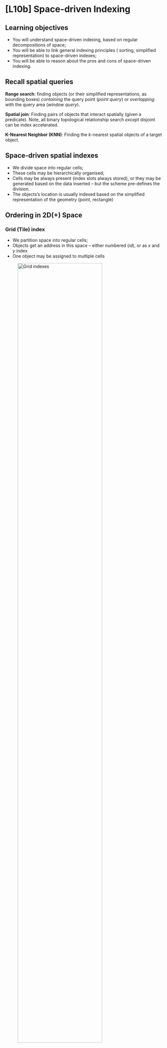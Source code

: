 # [L10b] Space-driven Indexing

::: {.content-visible when-format="revealjs"}

## Learning objectives {background-color="lightPink"}

- You will understand space-driven indexing, based on regular decompositions of space;
- You will be able to link general indexing principles ( sorting, simplified representation) to space-driven indexes;
- You will be able to reason about the pros and cons of space-driven indexing.

:::


## Recall spatial queries

**Range search**: finding objects (or their simplified representations, as bounding boxes) *containing* the query point (*point query*) or *overlapping* with the query area (*window query*).

**Spatial join**: Finding pairs of objects that interact spatially (given a predicate). Note, all binary topological relationship search *except* disjoint can be index accelerated.

**K-Nearest Neighbor (KNN)**: Finding the *k*-nearest spatial objects of a target object.

<!-- not sure how this is relevant here
## Hashing

Hashing - encoding of arbitrary data into a small set of values. A principle that underpins a family of indexes.

- Maps values to a smaller array of index *buckets*: 0, …, m-1
- One bucket may contain multiple, close values
- Values are computed on a defined, low cost hash function 
- Cover the value domain evenly (maps well to even search, and even allocation on disk)
- Can be searched by binary search approaches. -- this doesn't seem correct

:::{.content-visible when-format="revealjs"}
## Hashing {.unnumbered}
:::

![Hashing](./figs/3_part/31_space_driven_indexing/hashing.png){width="40%"}
-->

## Space-driven spatial indexes

- We divide space into regular cells;
- These cells may be hierarchically organised;
- Cells may be always present (index slots always stored), or they may be generated based on the data inserted – but the scheme pre-defines the division.
- The objects's location is usually indexed based on the simplified representation of the geometry (point, rectangle)

## Ordering in 2D(+) Space

### Grid (Tile) index

- We partition space into regular cells;
- Objects get an address in this space – either numbered (*id*), or as $x$ and $y$ index
- One object may be assigned to multiple cells

![Grid indexes](./figs/3_part/31_space_driven_indexing/grid_index.png){width="80%"}

::: {.content-visible when-format="revealjs"}
### Grid (Tile) index
:::

- Numbering of cells following some logical order: e.g, row ordering (below, aka row-prime)
- Search in the index is based on binary search (e.g., B-Tree)

![Row-prime grid index](./figs/3_part/31_space_driven_indexing/grid_index2.png){width="80%"}

### Grid index as a data structure in a DB

- Note the interleaving of cell number as axis indexes
- How to blend multi-digit numbers?

![Lookup grid index cell - geometry](./figs/3_part/31_space_driven_indexing/grid_index3.png){width="80%"}

## Space filling curves

### Morton code (Z-order)

- Interleaving of binary encoding - Morton curve (Z-order) [@morton1966computer]
- Enables to chose the level of detail of the grid (side = $2^n$)
- Generalizes to n-dimensions!
- This is exactly the tiling used in many web map tiles, in terrain tiles in game engines, ... ([original paper](https://dominoweb.draco.res.ibm.com/0dabf9473b9c86d48525779800566a39.html))
- Once data are sorted along this sequence, any one-dimensional structure can be used for search (B-Tree, hash codes). 

:::{.content-visible when-format="revealjs"}
### Morton code {.unnumbered}
:::


![Morton curve](./figs/3_part/31_space_driven_indexing/space_filling_curves.png){width="80%"}

### Other space filling curves

:::{layout-ncol="2"}

![Peano curve](./figs/3_part/31_space_driven_indexing/peano.png){width="45%"}

![Hilbert curve](./figs/3_part/31_space_driven_indexing/hilbert.png){width="45%"}

:::

## Grid indexes: Pros&Cons

+ Pros:
    - Simple application of 1D sorting;
    - Fast insert

+ Cons:
    - Inefficient for storage size, may include large amounts of empty, pre-allocated space or redundancy
    - Depending on object distribution less efficient range search (object close in space may be far in index); 

:::{.content-visible when-format="revealjs"}
### Grid indexes: Pros&Cons {.unnumbered}
:::

::: {layout="[50,35]"}

![](./figs/3_part/31_space_driven_indexing/grid_procs_cons.png){width="60%"}

![](./figs/3_part/31_space_driven_indexing/grid_procs_cons2.png){width="20%"}
:::


## Hierarchical Space-driven indexes

This content is best followed using demos from the group of Prof Hanan Samet at the University of Maryland [http://donar.umiacs.umd.edu/quadtree/points.html](http://donar.umiacs.umd.edu/quadtree/points.html) – you will need a modern (Chrome-based or Edge based) browser. When opening the link, it will show a CheerpJ notification (loading is slow). 


### Quadtrees

- Space-filling curve-based numbering of cells has hierarchical implications 
- What if we adapt the cell level to fit around the indexed object?

![Bing tile index](./figs/3_part/31_space_driven_indexing/tiledindex.png)

### Quad tree index

- Divide space into hierarchically nested, adaptable cells, each internal node has 4 children;
- May directly benefit from recursive (self-similar) grid numbering by space filling curves
- Each cell has a limit size (N of objects) or to fit the object
- Some quadtrees may be object driven ( see later, Point Quadtree)

### Quad trees for points, lines, rectangles

- Adaptive hierarchical regular subdivision – many variants

:::{layout="[[50],[50,50]]"}
![points](./figs/3_part/31_space_driven_indexing/quadtrees2.png)

![lines](./figs/3_part/31_space_driven_indexing/quadtree_lines.png)

![rectangles](./figs/3_part/31_space_driven_indexing/rectangle_quadtree.png)
:::

### Quadtrees: variants (Region Quadtree vs point KD Tree)

- Quadtree principles apply differently. In KD Trees, these are Object driven structures (see next chapter)

![Fig: P. van Oosterom, 1990](./figs/3_part/31_space_driven_indexing/quadtrees_variants.png)

### Extension to 3D: Octrees

- We iteratively subdivide a 3D space into quadrants (8);
- Useful for 3D applications, storing PointCloud data (occupancy grids), games, true 3D structures in GIS
- Important for self driving cars!

![](./figs/3_part/31_space_driven_indexing/extension_octress.png)

## Geocodes and global discrete grids

The assignment of unique IDs to locations on:

- Projections of Earth to a plane
- Spherical models of the Earth

### Geohash

- [Geohashing](http://geohash.org/) assigns a unique code to a location on a *projection* of the Earth (Plate carre).
- Follows the Z-order curve principle;
- Adds a second 32 bit encoding to reduce code length (Niemeyer, 2008), but requires a code alphabet:

![Geohash code alphabet (Wiki)](./figs/3_part/31_space_driven_indexing/geohash_code.png)

:::{.content-visible when-format="revealjs"}
### Geohash {.unnumbered}
:::

:::{.content-hidden when-format="revealjs"}

We can then encode any location on Earth to a code, by navigating along the Morton Z-curve. We end up with a code that encodes both the location, and the level of detail. 

When decoding, we know that close codes (similar prefix) are going to be close locations on Earth - but not necessarily in converse ( if the locations are along the dividing lines, close locations may have distant codes).

When decoding, even a part of the code ( below, $r$), enables to identify a coarser, enclosing location. 

Not all geo-codes have this property (say, Where3Words)
:::

![Geohash of Melbourne](./figs/3_part/31_space_driven_indexing/geohashing_melb.png){width="90%"}

:::{.content-hidden when-format="revealjs"}
:::{.callout-note}
Note: Nice geohash explainer at [https://bigfastblog.com/geohash-intro](https://bigfastblog.com/geohash-intro)

Note 2: A Postgis implementation is in the function `ST_GeoHash`
:::
:::

### Google S2

- A global hierarchical geocode (30 levels) defined on a partition of the sphere [https://s2geometry.io/about/overview](https://s2geometry.io/about/overview)

::: {layout-ncol="2"}

![S2 organisation](./figs/3_part/31_space_driven_indexing/s2curve.png){width="45%"}

![S2 layout based on Hilbert curve](./figs/3_part/31_space_driven_indexing/s2_world.png){width="45%"}

:::

:::{.content-visible when-format="revealjs"}
### S2 {.unnumbered}
:::

- S2 cells are Spherical geodesics! Note the curved edges when shown on a planar projection.

![S2 hierarchy of geodesics](./figs/3_part/31_space_driven_indexing/s2hierarchy.png){width="65%"}

:::{.content-hidden when-format="revealjs"}
:::{.callout-note}

Note: You can install and work with S2 in PostGIS using an external Python library [https://github.com/AfieldTrails/s2-postgis](https://github.com/AfieldTrails/s2-postgis). S2 is used in other libraries, for instance notably in R *sf* package for spheroidical computations.

:::
:::

### Uber H3

- Hierarchical (16 levels) partitions of the Earth into hexagonal cells, based on a gnomonic projection of the Earth into spherical icosahedron (20 faces solid). 
- Overlaps between consecutive levels
- Requires a hack - 12 pentagons around the Earth ( in the sea).

:::{layout-ncol="2"}

![Icosahedron decomposition of the Earth](./figs/3_part/31_space_driven_indexing/h3_proj.png){width="45%"}

![Uber's H3 grid](./figs/3_part/31_space_driven_indexing/h3_uber.png){width="45%"}

:::

:::{.content-visible when-format="revealjs"}
### H3 {.unnumbered}
:::

:::{layout-ncol="2"}
![H3 neighbourhood](./figs/3_part/31_space_driven_indexing/h3_radius.png){width="45%"}


![H3 hierarchical decomposition](./figs/3_part/31_space_driven_indexing/h3hierarchy.png){width="45%"}

:::

:::{.content-hidden when-format="revealjs"}
:::{.callout-note}

Note: You can install and work with H3 in PostGIS [https://blog.rustprooflabs.com/2022/04/postgis-h3-intro](https://blog.rustprooflabs.com/2022/04/postgis-h3-intro)

:::
:::




<!--
## Z-order grid - Overlap query

![https://en.wikipedia.org/wiki/Z-order_curve](./figs/3_part/31_space_driven_indexing/z_order_grid.png){width="80%"}
--> 





## Hierarchical spatial subdivisions: Pros&Cons

+ **Pros:**
    - Simple to index using modifications of standard 1D sorting;
    - Useful for point and raster indexing;
    - Adapt better to data (less wasted space) than plain grids
    - Requires only local recomputing after insert/deletion
+ **Cons:**
    - Depending on object distribution, may be less efficient for range search (object close in space may still be far in index); 
    - Trees can be unbalanced in depth – hard to estimate retrieval time;
    

::: {.content-visible when-format="revealjs"}

## Summary {background-color="lightPink"}

- You understand the philosophy of space driven indexing;
- You can reflect on different means to divide space to fit the distribution of data;
- You appreciate the pros and cons of space driven indexing.
:::

## Literature

- Rigaux et al: Spatial Databases with applications to GIS
- Samet: Foundations of Multidimensional data and Metric Data Structures
- Nice writeup of someone's indexing notes: [https://tarunjain07.medium.com/geospatial-geohash-notes-15cbc50b329d](https://tarunjain07.medium.com/geospatial-geohash-notes-15cbc50b329d)

<!-- end slides -->
::: {.content-visible when-format="revealjs"}
## Next: [Spatial indexing - object-driven indexing](/32_object_driven_indexing.html)

## References {background-color="lightYellow"}

:::